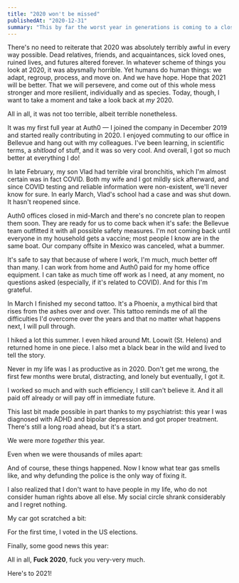 ```yaml
---
title: "2020 won't be missed"
publishedAt: "2020-12-31"
summary: "This by far the worst year in generations is coming to a close. It won't be missed, yet it will remain in our memory, history books, and our shared trauma will take decades to heal. Here's to 2021, hopefully, a better year."
---
```


There's no need to reiterate that 2020 was absolutely terribly awful in every way possible. Dead relatives, friends, and acquaintances, sick loved ones, ruined lives, and futures altered forever. In whatever scheme of things you look at 2020, it was abysmally horrible. Yet humans do human things: we adapt, regroup, process, and move on. And we have hope. Hope that 2021 will be better. That we will persevere, and come out of this whole mess stronger and more resilient, individually and as species. Today, though, I want to take a moment and take a look back at _my_ 2020.

All in all, it was not too terrible, albeit terrible nonetheless. 

<ImageWithAlt alt="Four" path="2020-you-won-t-be-missed/9da9642a3a1fee12424433a53ece77cdab8379d4-960x952.jpg" width="960" height="952" />

It was my first full year at Auth0 — I joined the company in December 2019 and started really contributing in 2020. I enjoyed commuting to our office in Bellevue and hang out with my colleagues. I've been learning, in scientific terms, a _shitload_ of stuff, and it was so very cool. And overall, I got so much better at everything I do!

In late February, my son Vlad had terrible viral bronchitis, which I'm almost certain was in fact COVID. Both my wife and I got mildly sick afterward, and since COVID testing and reliable information were non-existent, we'll never know for sure. In early March, Vlad's school had a case and was shut down. It hasn't reopened since. 

<ImageWithAlt alt="March" path="2020-you-won-t-be-missed/ead449b167563c6476f87a9424cc6775f1bd7ed4-1024x989.jpg" width="1024" height="989"/>

<ImageWithAlt alt="Clock" path="2020-you-won-t-be-missed/f1376ac828aaa1294f28d4aa5064de12e29694ca-744x958.jpg" width="744" height="985" />

Auth0 offices closed in mid-March and there's no concrete plan to reopen them soon. They are ready for us to come back when it's safe: the Bellevue team outfitted it with all possible safety measures. I'm not coming back until everyone in my household gets a vaccine; most people I know are in the same boat. Our company offsite in Mexico was canceled, what a bummer. 

<ImageWithAlt alt="Auth0" path="2020-you-won-t-be-missed/39c9fbdd98e14dad1f6c328b4ff137d1f4748b9e-3662x2744.jpg" width="3662" height="2744"/>

<ImageWithAlt alt="Last in-person All-Hands" path="2020-you-won-t-be-missed/573ecdb8ccc8e069379345d7a3ecf0ef5b81cd60-10814x3688.jpg" width="10814" height="3688"/>

<ImageWithAlt alt="OOF2020 Canceled" path="2020-you-won-t-be-missed/3b30a8c7ab1e667ed590a65db7830b73ecf5aa03-4032x3024.jpg" width="4032" height="3024"/>

It's safe to say that because of where I work, I'm much, much better off than many. I can work from home and Auth0 paid for my home office equipment. I can take as much time off work as I need, at any moment, no questions asked (especially, if it's related to COVID). And for this I'm grateful. 

In March I finished my second tattoo. It's a Phoenix, a mythical bird that rises from the ashes over and over. This tattoo reminds me of all the difficulties I'd overcome over the years and that no matter what happens next, I will pull through. 

<ImageWithAlt alt="Step One" path="2020-you-won-t-be-missed/5a071292e7b7416812ef1646dc07e153e4793dd8-3910x1746.jpg" width="3910" height="1746" />

<ImageWithAlt alt="Step Two" path="2020-you-won-t-be-missed/f1815b51389c8fd0ea90451b142a18d2e19baec7-3024x4032.jpg" width="3024" height="4032" />

<ImageWithAlt alt="Final" path="2020-you-won-t-be-missed/419e8b815b0024e4e5e79a3de390121e43c32f74-2744x3662.jpg" width="2744" height="3662" />

I hiked a lot this summer. I even hiked around Mt. Loowit (St. Helens) and returned home in one piece. I also met a black bear in the wild and lived to tell the story.

<ImageWithAlt alt="Bear" path="2020-you-won-t-be-missed/70b5be5b2386e5dff640d92850cd17be6bd072c8-1122x1150.jpg" width="960" height="952" />

Never in my life was I as productive as in 2020. Don't get me wrong, the first few months were brutal, distracting, and lonely but eventually, I got it.

<ImageWithAlt alt="Productivity" path="2020-you-won-t-be-missed/bcec872c2a60c6a49a09993deb7bd6699c61bd2d-1920x1923.jpg" width="960" height="952" />

I worked so much and with such efficiency, I still can't believe it. And it all paid off already or will pay off in immediate future.

This last bit made possible in part thanks to my psychiatrist: this year I was diagnosed with ADHD and bipolar depression and got proper treatment. There's still a long road ahead, but it's a start. 

<ImageWithAlt alt="Mental Health" path="2020-you-won-t-be-missed/84387308a519b2e94bb67a9fb12e36a42c8169dc-750x393.jpg" width="750" height="393" />

We were more _together_ this year.

<ImageWithAlt alt="Pandemic" path="2020-you-won-t-be-missed/a762d61c11cdfd788882b75d54b4f8da00c101ba-3830x2921.jpg" width="3830" height="2921" />

<ImageWithAlt alt="Coolie Dam" path="2020-you-won-t-be-missed/bdabf4e718d91f7839ae03704b0d47af0e8c542e-3088x2320.jpg" width="3088" height="2320" />

<ImageWithAlt alt="Birthday" path="2020-you-won-t-be-missed/63cfd7d0dbf3d7aca92a4c56ed6eb2d99feb7efe-1920x1440.jpg" width="1920" height="1440" />

Even when we were thousands of miles apart:

<ImageWithAlt alt="Zoom" path="2020-you-won-t-be-missed/d5949a2b1263f2def9e7c63285033cd0012a2261-1121x701.jpg" width="1121" height="701" />

<ImageWithAlt alt="Avocado Labs" path="2020-you-won-t-be-missed/a75e281bfc7875ec593464caae8e1c8eb2316cea-3088x2320.jpg" width="3088" height="2320" />

And of course, these things happened. Now I know what tear gas smells like, and why defunding the police is the only way of fixing it.

<ImageWithAlt alt="CHOP" path="2020-you-won-t-be-missed/ebb3752d467ae4b9ce0b36b45e322cdb1e2fcfc1-4032x3024.jpg" width="4032" height="3024" />

<ImageWithAlt alt="Defund SPD" path="2020-you-won-t-be-missed/d250351ab8ca18f3bf59cea58da4006d6b18d3c9-4032x3024.jpg" width="4032" height="3024" />

<ImageWithAlt alt="Defund SPD" path="2020-you-won-t-be-missed/663656a8eb2f046c22812540ed18017978e4b073-4032x3024.jpg" width="4032" height="3024" />

<ImageWithAlt alt="Mill Creek" path="2020-you-won-t-be-missed/5c59ca5201c4f819800f06caee50317dc2364776-4032x3024.jpg" width="4032" height="3024" />

I also realized that I don't want to have people in my life, who do not consider human rights above all else. My social circle shrank considerably and I regret nothing.

<ImageWithAlt alt="Don't argue" path="2020-you-won-t-be-missed/f145bd6fa74a70b027723a66826aff77e0f3dc5f-1124x1389.jpg" width="1124" height="1389" />

My car got scratched a bit:

<ImageWithAlt alt="White Shadow" path="2020-you-won-t-be-missed/11dd2c3563ffb56fe6950cc9820cdbf91b46554c-4032x3024.jpg" width="4032" height="3024" />

<ImageWithAlt alt="Note" path="2020-you-won-t-be-missed/668dbede7b03d6a13e43470dbf753ed4b68e2ffa-2100x1575.jpg" width="2100" height="1575" />

For the first time, I voted in the US elections.

<ImageWithAlt alt="Biden/Harris 2020" path="2020-you-won-t-be-missed/c08c871f2f7dceadf7dd53f9d2508d02be0bfb93-1024x768.jpg" width="1024" height="768" />

Finally, some good news this year:

<ImageWithAlt alt="Fuck Trump" path="2020-you-won-t-be-missed/e0e4358d77d4c9369cfe02ff53d88ade5921ee45-1440x1799.jpg" width="1440" height="1799" />

All in all, **Fuck 2020**, fuck you very-very much. 

Here's to 2021!
